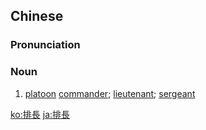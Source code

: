 {{also|排长}}
==Chinese==
{{zh-forms|s=排长}}

===Pronunciation===
{{zh-pron
|m=páizhǎng
|c=paai4 zoeng2
|mn=qz,tw,xm:pâi-tiúⁿ/zz:pâi-tióⁿ
|cat=n
}}

===Noun===
{{zh-noun}}

# {{lb|zh|military}} [[platoon]] [[commander]]; [[lieutenant]]; [[sergeant]]

{{zh-cat|Advanced}}

[[ko:排長]]
[[ja:排長]]